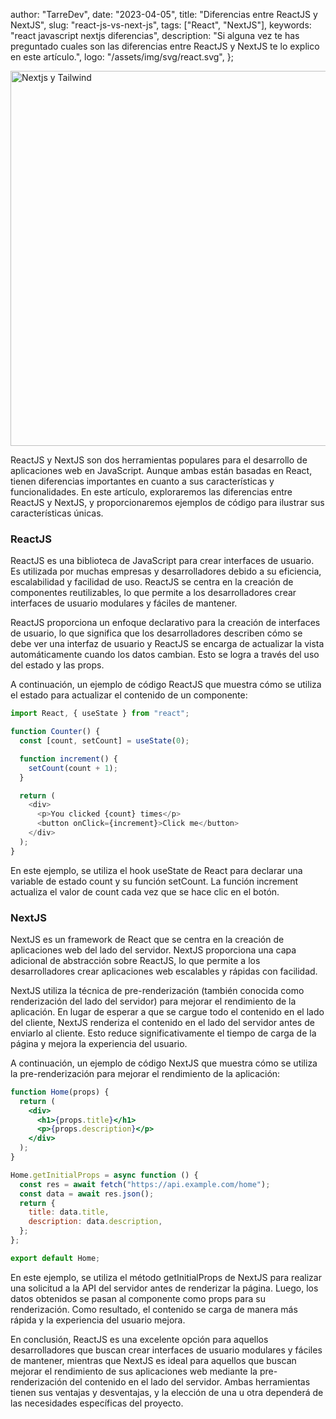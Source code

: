 
  author: "TarreDev",
  date: "2023-04-05",
  title: "Diferencias entre ReactJS y NextJS",
  slug: "react-js-vs-next-js",
  tags: ["React", "NextJS"],
  keywords: "react javascript nextjs diferencias",
  description:
    "Si alguna vez te has preguntado cuales son las diferencias entre ReactJS y NextJS te lo explico en este artículo.",
  logo: "/assets/img/svg/react.svg",
};


<Image
  className="mt-5 rounded-md"
  src={coverImg}
  alt="Nextjs y Tailwind"
  placeholder="TypeScript vs JavaScript"
  priority
  width="600"
/>

ReactJS y NextJS son dos herramientas populares para el desarrollo de aplicaciones web en JavaScript. Aunque ambas están basadas en React, tienen diferencias importantes en cuanto a sus características y funcionalidades. En este artículo, exploraremos las diferencias entre ReactJS y NextJS, y proporcionaremos ejemplos de código para ilustrar sus características únicas.

<h3>
  <b>ReactJS</b>
</h3>

ReactJS es una biblioteca de JavaScript para crear interfaces de usuario. Es utilizada
por muchas empresas y desarrolladores debido a su eficiencia, escalabilidad y facilidad
de uso. ReactJS se centra en la creación de componentes reutilizables, lo que permite
a los desarrolladores crear interfaces de usuario modulares y fáciles de mantener.

ReactJS proporciona un enfoque declarativo para la creación de interfaces de usuario, lo que significa que los desarrolladores describen cómo se debe ver una interfaz de usuario y ReactJS se encarga de actualizar la vista automáticamente cuando los datos cambian. Esto se logra a través del uso del estado y las props.

A continuación, un ejemplo de código ReactJS que muestra cómo se utiliza el estado para actualizar el contenido de un componente:

```javascript
import React, { useState } from "react";

function Counter() {
  const [count, setCount] = useState(0);

  function increment() {
    setCount(count + 1);
  }

  return (
    <div>
      <p>You clicked {count} times</p>
      <button onClick={increment}>Click me</button>
    </div>
  );
}
```

En este ejemplo, se utiliza el hook useState de React para declarar una variable de estado count y su función setCount. La función increment actualiza el valor de count cada vez que se hace clic en el botón.

<h3>
  <b>NextJS</b>
</h3>

NextJS es un framework de React que se centra en la creación de aplicaciones web del lado del servidor. NextJS proporciona una capa adicional de abstracción sobre ReactJS, lo que permite a los desarrolladores crear aplicaciones web escalables y rápidas con facilidad.

NextJS utiliza la técnica de pre-renderización (también conocida como renderización del lado del servidor) para mejorar el rendimiento de la aplicación. En lugar de esperar a que se cargue todo el contenido en el lado del cliente, NextJS renderiza el contenido en el lado del servidor antes de enviarlo al cliente. Esto reduce significativamente el tiempo de carga de la página y mejora la experiencia del usuario.

A continuación, un ejemplo de código NextJS que muestra cómo se utiliza la pre-renderización para mejorar el rendimiento de la aplicación:

```jsx
function Home(props) {
  return (
    <div>
      <h1>{props.title}</h1>
      <p>{props.description}</p>
    </div>
  );
}

Home.getInitialProps = async function () {
  const res = await fetch("https://api.example.com/home");
  const data = await res.json();
  return {
    title: data.title,
    description: data.description,
  };
};

export default Home;
```

En este ejemplo, se utiliza el método getInitialProps de NextJS para realizar una solicitud a la API del servidor antes de renderizar la página. Luego, los datos obtenidos se pasan al componente como props para su renderización. Como resultado, el contenido se carga de manera más rápida y la experiencia del usuario mejora.

En conclusión, ReactJS es una excelente opción para aquellos desarrolladores que buscan crear interfaces de usuario modulares y fáciles de mantener, mientras que NextJS es ideal para aquellos que buscan mejorar el rendimiento de sus aplicaciones web mediante la pre-renderización del contenido en el lado del servidor. Ambas herramientas tienen sus ventajas y desventajas, y la elección de una u otra dependerá de las necesidades específicas del proyecto.
